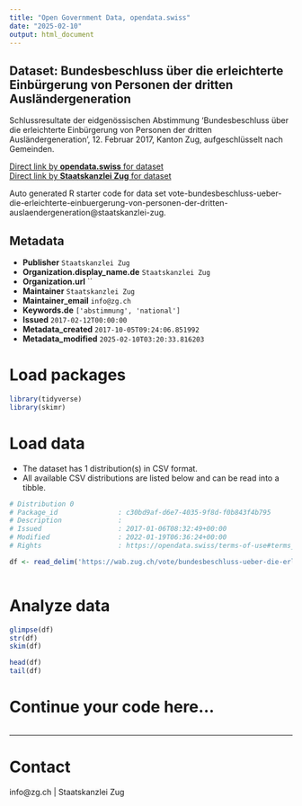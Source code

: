 ```yaml
---
title: "Open Government Data, opendata.swiss"
date: "2025-02-10"
output: html_document
---
```


## Dataset: Bundesbeschluss über die erleichterte Einbürgerung von Personen der dritten Ausländergeneration

Schlussresultate der eidgenössischen Abstimmung 'Bundesbeschluss über die erleichterte Einbürgerung von Personen der dritten Ausländergeneration', 12. Februar 2017, Kanton Zug, aufgeschlüsselt nach Gemeinden.

[Direct link by **opendata.swiss** for dataset](https://opendata.swiss/de/dataset/bundesbeschluss-uber-die-erleichterte-einburgerung-von-personen-der-dritten-auslandergeneration1)<br>
[Direct link by **Staatskanzlei Zug** for dataset](https://wab.zug.ch/vote/bundesbeschluss-ueber-die-erleichterte-einbuergerung-von-personen-der-dritten-auslaendergeneration/data)

Auto generated R starter code for data set vote-bundesbeschluss-ueber-die-erleichterte-einbuergerung-von-personen-der-dritten-auslaendergeneration@staatskanzlei-zug.

## Metadata

- **Publisher** `Staatskanzlei Zug`
- **Organization.display_name.de** `Staatskanzlei Zug`
- **Organization.url** ``
- **Maintainer** `Staatskanzlei Zug`
- **Maintainer_email** `info@zg.ch`
- **Keywords.de** `['abstimmung', 'national']`
- **Issued** `2017-02-12T00:00:00`
- **Metadata_created** `2017-10-05T09:24:06.851992`
- **Metadata_modified** `2025-02-10T03:20:33.816203`


# Load packages

```r

library(tidyverse)
library(skimr)

```

# Load data

-   The dataset has 1 distribution(s) in CSV format.
-   All available CSV distributions are listed below and can be read into a tibble.

```r

# Distribution 0
# Package_id               : c30bd9af-d6e7-4035-9f8d-f0b843f4b795
# Description              : 
# Issued                   : 2017-01-06T08:32:49+00:00
# Modified                 : 2022-01-19T06:36:24+00:00
# Rights                   : https://opendata.swiss/terms-of-use#terms_by

df <- read_delim('https://wab.zug.ch/vote/bundesbeschluss-ueber-die-erleichterte-einbuergerung-von-personen-der-dritten-auslaendergeneration/data-csv')



```

# Analyze data

```r

glimpse(df)
str(df)
skim(df)

head(df)
tail(df)

```

# Continue your code here...

```r

```

------------------------------------------------------------------------

# Contact

info@zg.ch | Staatskanzlei Zug
